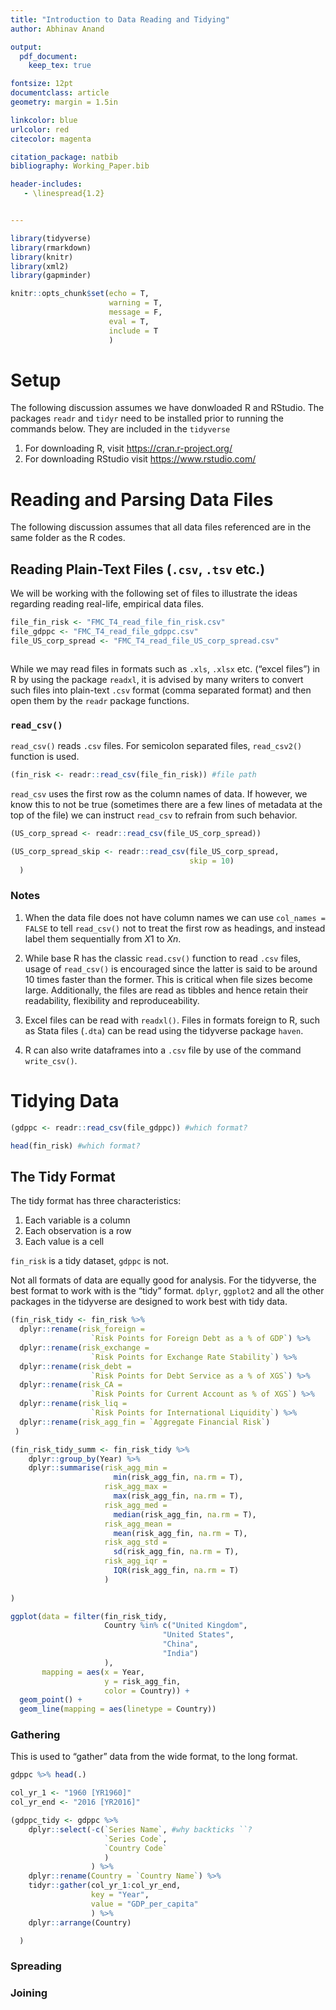 ```yaml
---
title: "Introduction to Data Reading and Tidying"
author: Abhinav Anand

output:
  pdf_document:
    keep_tex: true

fontsize: 12pt
documentclass: article
geometry: margin = 1.5in

linkcolor: blue
urlcolor: red
citecolor: magenta

citation_package: natbib
bibliography: Working_Paper.bib

header-includes:
   - \linespread{1.2}


---
```


```r

library(tidyverse)
library(rmarkdown)
library(knitr)
library(xml2)
library(gapminder)

knitr::opts_chunk$set(echo = T, 
                      warning = T, 
                      message = F, 
                      eval = T, 
                      include = T
                      )
```

# Setup

The following discussion assumes we have donwloaded R and RStudio. The packages `readr` and `tidyr` need to be installed prior to running the commands below. They are included in the `tidyverse`

1. For downloading R, visit <https://cran.r-project.org/>
2. For downloading RStudio visit <https://www.rstudio.com/>

# Reading and Parsing Data Files

The following discussion assumes that all data files referenced are in the same folder as the R codes.

## Reading Plain-Text Files (`.csv`, `.tsv` etc.)

We will be working with the following set of files to illustrate the ideas regarding reading real-life, empirical data files.

```r

file_fin_risk <- "FMC_T4_read_file_fin_risk.csv"
file_gdppc <- "FMC_T4_read_file_gdppc.csv"
file_US_corp_spread <- "FMC_T4_read_file_US_corp_spread.csv"



```

While we may read files in formats such as `.xls`, `.xlsx` etc. ("excel files") in R by using the package `readxl`, it is advised by many writers to convert such files into plain-text `.csv` format (comma separated format) and then open them by the `readr` package functions.

### `read_csv()`

`read_csv()` reads `.csv` files. For semicolon separated files, `read_csv2()` function is used. 

```r

(fin_risk <- readr::read_csv(file_fin_risk)) #file path


```

`read_csv` uses the first row as the column names of data. If however, we know this to not be true (sometimes there are a few lines of metadata at the top of the file) we can instruct `read_csv` to refrain from such behavior.

```r

(US_corp_spread <- readr::read_csv(file_US_corp_spread))

(US_corp_spread_skip <- readr::read_csv(file_US_corp_spread, 
                                        skip = 10)
  )

```

### Notes

1. When the data file does not have column names we can use `col_names = FALSE` to tell `read_csv()` not to treat the first row as headings, and instead label them sequentially from $X1$ to $Xn$.

2. While base R has the classic `read.csv()` function to read `.csv` files, usage of `read_csv()` is encouraged since the latter is said to be around 10 times faster than the former. This is critical when file sizes become large. Additionally, the files are read as tibbles and hence retain their readability, flexibility and reproduceability. 

3. Excel files can be read with `readxl()`. Files in formats foreign to R, such as Stata files (`.dta`) can be read using the tidyverse package `haven`.

4. R can also write dataframes into a `.csv` file by use of the command `write_csv()`.


# Tidying Data

```r

(gdppc <- readr::read_csv(file_gdppc)) #which format?

head(fin_risk) #which format?

```

## The Tidy Format

The tidy format has three characteristics:

1. Each variable is a column
2. Each observation is a row
3. Each value is a cell

`fin_risk` is a tidy dataset, `gdppc` is not.

Not all formats of data are equally good for analysis. For the tidyverse, the best format to work with is the "tidy" format. `dplyr`, `ggplot2` and all the other packages in the tidyverse are designed to work best with tidy data.

```r

(fin_risk_tidy <- fin_risk %>%
  dplyr::rename(risk_foreign = 
                  `Risk Points for Foreign Debt as a % of GDP`) %>%
  dplyr::rename(risk_exchange = 
                  `Risk Points for Exchange Rate Stability`) %>%
  dplyr::rename(risk_debt = 
                  `Risk Points for Debt Service as a % of XGS`) %>%
  dplyr::rename(risk_CA = 
                  `Risk Points for Current Account as % of XGS`) %>%
  dplyr::rename(risk_liq = 
                  `Risk Points for International Liquidity`) %>%
  dplyr::rename(risk_agg_fin = `Aggregate Financial Risk`)
 )

(fin_risk_tidy_summ <- fin_risk_tidy %>%
    dplyr::group_by(Year) %>%
    dplyr::summarise(risk_agg_min = 
                       min(risk_agg_fin, na.rm = T),
                     risk_agg_max = 
                       max(risk_agg_fin, na.rm = T),
                     risk_agg_med = 
                       median(risk_agg_fin, na.rm = T),
                     risk_agg_mean = 
                       mean(risk_agg_fin, na.rm = T),
                     risk_agg_std = 
                       sd(risk_agg_fin, na.rm = T),
                     risk_agg_iqr =
                       IQR(risk_agg_fin, na.rm = T)
                     )
    
)

ggplot(data = filter(fin_risk_tidy, 
                     Country %in% c("United Kingdom",
                                  "United States",
                                  "China",
                                  "India")
                     ),
       mapping = aes(x = Year, 
                     y = risk_agg_fin,
                     color = Country)) +
  geom_point() +
  geom_line(mapping = aes(linetype = Country))


```

### Gathering

This is used to "gather" data from the wide format, to the long format.

```r

gdppc %>% head(.)

col_yr_1 <- "1960 [YR1960]"
col_yr_end <- "2016 [YR2016]"

(gdppc_tidy <- gdppc %>%
    dplyr::select(-c(`Series Name`, #why backticks ``?
                     `Series Code`,
                     `Country Code`
                     )
                  ) %>%
    dplyr::rename(Country = `Country Name`) %>%
    tidyr::gather(col_yr_1:col_yr_end,
                  key = "Year",
                  value = "GDP_per_capita"
                  ) %>%
    dplyr::arrange(Country)

  )


```



### Spreading


### Joining

